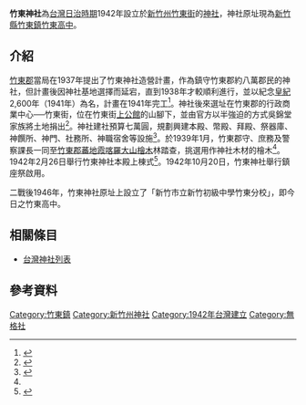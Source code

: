 {{coord|24.733022|N|121.087603|E|scale:10000|display=title}}

{{日本神社||name=竹東神社|img=|img_capt=|image_width=|nihongo=竹東神社|hiragana=ちくとうじんじゃ|romaji=Chikutō jinja|location={{TWN-JPN}}[[新竹州|新竹州]][[竹東郡|竹東郡]][[竹東街|竹東街]][[上公館|上公館]]|god=[[明治天皇|明治天皇]]、[[北白川宮能久親王|北白川宮能久親王]]、開拓三神（[[大國魂命|大國魂命]]、[[大己貴命|大己貴命]]、[[少彥名命|少彥名命]]）|type=無格社|struct=|open_year=昭和十七年（1942年）|close_year=|cere_date=}}

'''竹東神社'''為[[台灣日治時期|台灣日治時期]]1942年設立於[[新竹州|新竹州]][[竹東街|竹東街]]的[[神社|神社]]，神社原址現為[[新竹縣|新竹縣]][[竹東鎮|竹東鎮]][[竹東高中|竹東高中]]。

== 介紹 ==
[[竹東郡|竹東郡]]當局在1937年提出了竹東神社造營計畫，作為鎮守竹東郡約八萬郡民的神社，但計畫後因神社基地選擇而延宕，直到1938年才較順利進行，並以紀念[[皇纪|皇紀]]2,600年（1941年）為名，計畫在1941年完工<ref>{{Cite news|url=|title=竹東神社今秋から造營に着手|author=|date=1938-06-24|work=臺灣日日新報|publisher=臺灣日日新報社|accessdate=|language=|format=}}</ref>。神社後來選址在竹東郡的行政商業中心──竹東街，位在竹東街[[上公館|上公館]]的山腳下，並由官方以半強迫的方式吳錦堂家族將土地捐出<ref>{{Cite web|title=日治時期臺灣地區神社的空間特性研究|url=https://hdl.handle.net/11296/43yryv|accessdate=|author=陳鸞鳳|date=|format=|publisher=國立臺灣師範大學地理學系|language=}}</ref>。神社建社預算七萬圓，規劃興建本殿、幣殿、拜殿、祭器庫、神饌所、神門、社務所、神職宿舍等設施<ref name=":0">{{Cite journal|title=竹東神社造營 今秋頃本建築着手豫定|author=臺灣神職會|url=|journal=敬慎|issue=3|doi=|others=|year=1939-03-05|volume=13|page=|pmid=}}</ref>。於1939年1月，竹東郡守、庶務及警察課長一同至[[蕃地_(竹東郡)|竹東郡蕃地]][[霞喀羅大山|霞喀羅大山]][[檜木|檜木]]林踏查，挑選用作神社木材的檜木<ref name=":0" />。1942年2月26日舉行竹東神社本殿上棟式<ref>{{Cite news|url=|title=竹東神社本殿上棟式|author=|date=1942-02-26|work=臺灣日日新報|publisher=臺灣日日新報社|accessdate=|language=|format=}}</ref>。1942年10月20日，竹東神社舉行鎮座祭啟用。

二戰後1946年，竹東神社原址上設立了「新竹市立新竹初級中學竹東分校」，即今日之竹東高中。

== 相關條目 ==

* [[台灣神社列表|台灣神社列表]]

== 參考資料 ==
<references />
[[Category:竹東鎮|Category:竹東鎮]]
[[Category:新竹州神社|Category:新竹州神社]]
[[Category:1942年台灣建立|Category:1942年台灣建立]]
[[Category:無格社|Category:無格社]]